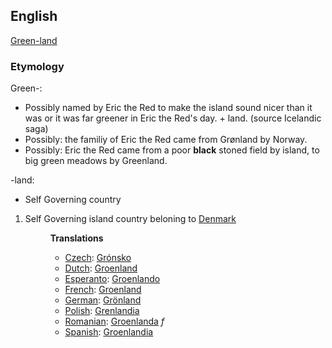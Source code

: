 ==English==

[[Green-land]]

===Etymology===
Green-:
*Possibly named by Eric the Red to make the island sound nicer than it was or it was far greener in Eric the Red's day. + land. (source Icelandic saga)
*Possibly: the familiy of Eric the Red came from Grønland by Norway.
*Possibly: Eric the Red came from a poor '''black''' stoned field by island, to big green meadows by Greenland.
-land:
* Self Governing country

# Self Governing island country beloning to [[Denmark]]
#:'''Translations'''
#:*[[Czech]]: [[Grónsko]]
#:*[[Dutch]]: [[Groenland]]
#:*[[Esperanto]]: [[Groenlando]]
#:*[[French]]: [[Groenland]]
#:*[[German]]: [[Grönland]]
#:*[[Polish]]: [[Grenlandia]]
#:*[[Romanian]]: [[Groenlanda]] ''f''
#:*[[Spanish]]: [[Groenlandia]]